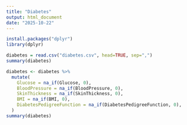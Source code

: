 ```yaml
---
title: "Diabetes"
output: html_document
date: "2025-10-22"
---
```


```r
install.packages("dplyr")
library(dplyr)
```

```r
diabetes = read.csv("diabetes.csv", head=TRUE, sep=",")
summary(diabetes)
```

```r
diabetes <- diabetes %>%
  mutate(
    Glucose = na_if(Glucose, 0),
    BloodPressure = na_if(BloodPressure, 0),
    SkinThickness = na_if(SkinThickness, 0),
    BMI = na_if(BMI, 0),
    DiabetesPedigreeFunction = na_if(DiabetesPedigreeFunction, 0),
  )
summary(diabetes)
```


